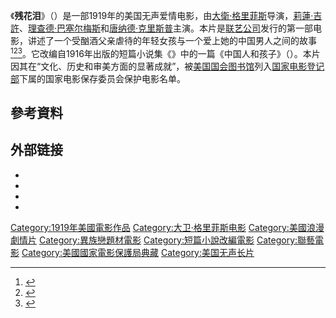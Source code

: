 {{noteTA
|T=zh-cn:残花泪; zh-tw:殘花淚; zh-hk:破碎心;
|1=zh-cn:残花泪; zh-tw:殘花淚; zh-hk:破碎心;
}}
{{Infobox film
| name           = 残花泪<br>{{lang|en|Broken Blossoms}}
| image          = File:Gish and Barthelmess Broken Blossoms.jpg
| image size     = 
| caption        = 《残花泪》剧照
| director       = [[大衛·格里菲斯|大衛·格里菲斯]]
| producer       = 大衛·格里菲斯
| writer         = {{link-en|托马斯·布尔克|Thomas Burke (author)}}<br>大衛·格里菲斯
| starring       = [[莉蓮·吉許|莉蓮·吉許]]<br>[[理查德·巴塞尔梅斯|理查德·巴塞尔梅斯]]<br>[[唐纳德·克里斯普|唐纳德·克里斯普]]
| cinematography = {{link-en|比利·比策|G.W. Bitzer}}
| editing        = 詹姆斯·史密斯（{{lang|en|James Smith}}）
| distributor    = [[联艺公司|联艺公司]]
| released       = {{Film date|1919|5|13}}
| country        = 美国
| runtime        = 90分钟
| language       = 默片<br>英语字幕
| awards         =
| budget         = $88,000 （估计）
| cn_name        = 残花泪
| hk_name        = 破碎心
}}

《'''残花泪'''》（{{lang-en|''Broken Blossoms or The Yellow Man and the Girl''}}）是一部1919年的美国无声爱情电影，由[[大衛·格里菲斯|大衛·格里菲斯]]导演，[[莉蓮·吉許|莉蓮·吉許]]、[[理查德·巴塞尔梅斯|理查德·巴塞尔梅斯]]和[[唐纳德·克里斯普|唐纳德·克里斯普]]主演。本片是[[联艺公司|联艺公司]]发行的第一部电影，讲述了一个受酗酒父亲虐待的年轻女孩与一个爱上她的中国男人之间的故事<ref>{{cite web|url=https://kerdison.pixnet.net/blog/post/19563678|title=嬌花濺血|date=2008年|archive-url=https://web.archive.org/web/20210530040941/https://kerdison.pixnet.net/blog/post/19563678|archive-date=2021年|dead-url=no}}</ref><ref>{{cite web|url=http://magazine.sina.com/bg/globe/2009023/20091206/192792654.html|title=中國形象與好萊塢的轉變|date=2009年|archive-url=https://web.archive.org/web/20210530041625/http://magazine.sina.com/bg/globe/2009023/20091206/192792654.html|archive-date=2021-05-30|dead-url=no|access-date=2021-05-30}}</ref><ref>{{cite web|url=https://www.cuhk.edu.hk/ics/21c/media/online/0404028.pdf|title=美國電影中華人形象的演變|author=張英進|publisher=《二十一世紀雙月刊》（總第八十三期）|date=2004年6月|archive-url=https://web.archive.org/web/20190816125436/http://www.cuhk.edu.hk/ics/21c/media/articles/c083-200404028.pdf|archive-date=2019年|dead-url=no}}</ref>。它改编自{{link-en|托马斯·布尔克|Thomas Burke (author)}}1916年出版的短篇小说集《{{link-en|莱姆豪斯的夜晚|Limehouse Nights}}》中的一篇《中国人和孩子》（{{lang|en|The Chink and the Child}}）。本片因其在“文化、历史和审美方面的显著成就”，被[[國會圖書館_(美國)|美国国会图书馆]]列入[[国家电影登记部|国家电影登记部]]下属的国家电影保存委员会保护电影名单。

== 參考資料 ==
{{Reflist}}

== 外部链接 ==
{{Commonscat|Broken Blossoms|残花泪 (1919年电影)}}
* {{IMDb title|0009968}}
* {{Amg movie|7214}}
* {{tcmdb title|5883}}
* {{Internet Archive film|brokenblossoms1919}}

{{DEFAULTSORT:Broken Blossoms}}
[[Category:1919年美國電影作品|Category:1919年美國電影作品]]
[[Category:大卫·格里菲斯电影|Category:大卫·格里菲斯电影]]
[[Category:美國浪漫劇情片|Category:美國浪漫劇情片]]
[[Category:異族戀題材電影|Category:異族戀題材電影]]
[[Category:短篇小說改編電影|Category:短篇小說改編電影]]
[[Category:聯藝電影|Category:聯藝電影]]
[[Category:美國國家電影保護局典藏|Category:美國國家電影保護局典藏]]
[[Category:美国无声长片|Category:美国无声长片]]